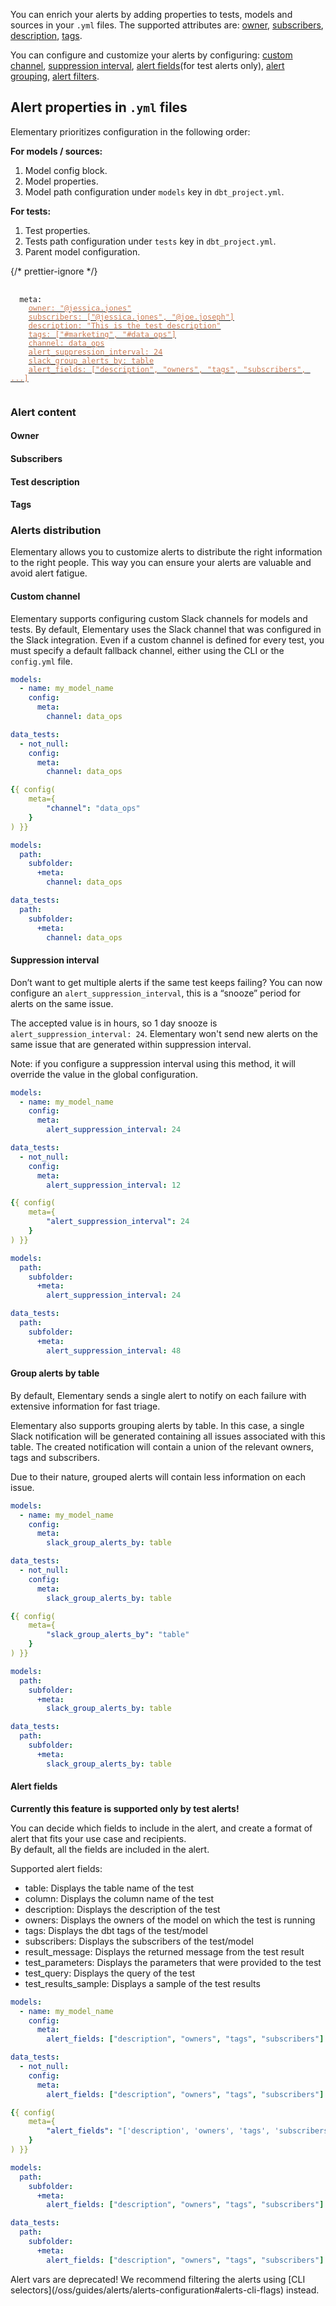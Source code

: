 You can enrich your alerts by adding properties to tests, models and sources in your `.yml` files.
The supported attributes are: [owner](#Owner),
[subscribers](#Subscribers),
[description](#Test-description),
[tags](#Tags).

You can configure and customize your alerts by configuring:
[custom channel](#Custom-channel),
[suppression interval](#Suppression-interval),
[alert fields](#Alert-fields)(for test alerts only), [alert grouping](#Group-alerts-by-table),
[alert filters](#Filter-alerts).

## Alert properties in `.yml` files

Elementary prioritizes configuration in the following order:

**For models / sources:**

1. Model config block.
2. Model properties.
3. Model path configuration under `models` key in `dbt_project.yml`.

**For tests:**

1. Test properties.
2. Tests path configuration under `tests` key in `dbt_project.yml`.
3. Parent model configuration.

{/* prettier-ignore */}
<pre>
  <code>
  meta:
  &nbsp;&nbsp;<a href="./alerts-code-configuration#owner"><font color="#CD7D55">owner: "@jessica.jones"</font></a>
  &nbsp;&nbsp;<a href="./alerts-code-configuration#subscribers"><font color="#CD7D55">subscribers: ["@jessica.jones", "@joe.joseph"]</font></a>
  &nbsp;&nbsp;<a href="./alerts-code-configuration#test-description"><font color="#CD7D55">description: "This is the test description"</font></a>
  &nbsp;&nbsp;<a href="./alerts-code-configuration#tags"><font color="#CD7D55">tags: ["#marketing", "#data_ops"]</font></a>
  &nbsp;&nbsp;<a href="./alerts-code-configuration#custom-channel"><font color="#CD7D55">channel: data_ops</font></a>
  &nbsp;&nbsp;<a href="./alerts-code-configuration#suppression-interval"><font color="#CD7D55">alert_suppression_interval: 24</font></a>
  &nbsp;&nbsp;<a href="./alerts-code-configuration#group-alerts-by-table"><font color="#CD7D55">slack_group_alerts_by: table</font></a>
  &nbsp;&nbsp;<a href="./alerts-code-configuration#alert-fields"><font color="#CD7D55">alert_fields: ["description", "owners", "tags", "subscribers", ...]</font></a>
  </code>
</pre>

### Alert content

#### Owner

<Snippet file="alerts/owner.mdx" />

#### Subscribers

<Snippet file="alerts/subscribers.mdx" />

#### Test description

<Snippet file="alerts/description.mdx" />

#### Tags

<Snippet file="alerts/tags.mdx" />

### Alerts distribution

Elementary allows you to customize alerts to distribute the right information to the right people.
This way you can ensure your alerts are valuable and avoid alert fatigue.

#### Custom channel

Elementary supports configuring custom Slack channels for models and tests.
By default, Elementary uses the Slack channel that was configured in the Slack integration. Even if
a custom channel is defined for every test, you must specify a default fallback channel, either using
the CLI or the `config.yml` file.

<CodeGroup>

```yml model
models:
  - name: my_model_name
    config:
      meta:
        channel: data_ops
```

```yml test
data_tests:
  - not_null:
    config:
      meta:
        channel: data_ops
```

```yml test/model config block
{{ config(
    meta={
        "channel": "data_ops"
    }
) }}
```

```yml dbt_project.yml
models:
  path:
    subfolder:
      +meta:
        channel: data_ops

data_tests:
  path:
    subfolder:
      +meta:
        channel: data_ops
```

</CodeGroup>

#### Suppression interval

Don’t want to get multiple alerts if the same test keeps failing?
You can now configure an `alert_suppression_interval`, this is a “snooze” period for alerts on the same issue.

The accepted value is in hours, so 1 day snooze is `alert_suppression_interval: 24`.
Elementary won't send new alerts on the same issue that are generated within suppression interval.

Note: if you configure a suppression interval using this method, it will override the value in the global configuration.

<CodeGroup>

```yml model
models:
  - name: my_model_name
    config:
      meta:
        alert_suppression_interval: 24
```

```yml test
data_tests:
  - not_null:
    config:
      meta:
        alert_suppression_interval: 12
```

```yml test/model config block
{{ config(
    meta={
        "alert_suppression_interval": 24
    }
) }}
```

```yml dbt_project.yml
models:
  path:
    subfolder:
      +meta:
        alert_suppression_interval: 24

data_tests:
  path:
    subfolder:
      +meta:
        alert_suppression_interval: 48
```

</CodeGroup>

#### Group alerts by table

By default, Elementary sends a single alert to notify on each failure with extensive information for fast triage.

Elementary also supports grouping alerts by table.
In this case, a single Slack notification will be generated containing all issues associated with this table.
The created notification will contain a union of the relevant owners, tags and subscribers.

Due to their nature, grouped alerts will contain less information on each issue.

<CodeGroup>

```yml model
models:
  - name: my_model_name
    config:
      meta:
        slack_group_alerts_by: table
```

```yml test
data_tests:
  - not_null:
    config:
      meta:
        slack_group_alerts_by: table
```

```yml test/model config block
{{ config(
    meta={
        "slack_group_alerts_by": "table"
    }
) }}
```

```yml dbt_project.yml
models:
  path:
    subfolder:
      +meta:
        slack_group_alerts_by: table

data_tests:
  path:
    subfolder:
      +meta:
        slack_group_alerts_by: table
```

</CodeGroup>

#### Alert fields

<Warning>**Currently this feature is supported only by test alerts!**</Warning>

You can decide which fields to include in the alert, and create a format of alert that fits your use case and recipients.  
By default, all the fields are included in the alert.

Supported alert fields:

- table: Displays the table name of the test
- column: Displays the column name of the test
- description: Displays the description of the test
- owners: Displays the owners of the model on which the test is running
- tags: Displays the dbt tags of the test/model
- subscribers: Displays the subscribers of the test/model
- result_message: Displays the returned message from the test result
- test_parameters: Displays the parameters that were provided to the test
- test_query: Displays the query of the test
- test_results_sample: Displays a sample of the test results

<CodeGroup>

```yml model
models:
  - name: my_model_name
    config:
      meta:
        alert_fields: ["description", "owners", "tags", "subscribers"]
```

```yml test
data_tests:
  - not_null:
    config:
      meta:
        alert_fields: ["description", "owners", "tags", "subscribers"]
```

```yml test/model config block
{{ config(
    meta={
        "alert_fields": "['description', 'owners', 'tags', 'subscribers']"
    }
) }}
```

```yml dbt_project.yml
models:
  path:
    subfolder:
      +meta:
        alert_fields: ["description", "owners", "tags", "subscribers"]

data_tests:
  path:
    subfolder:
      +meta:
        alert_fields: ["description", "owners", "tags", "subscribers"]
```

</CodeGroup>


<Warning>
  Alert vars are deprecated! We recommend filtering the alerts
  using [CLI selectors](/oss/guides/alerts/alerts-configuration#alerts-cli-flags)
  instead.
</Warning>

